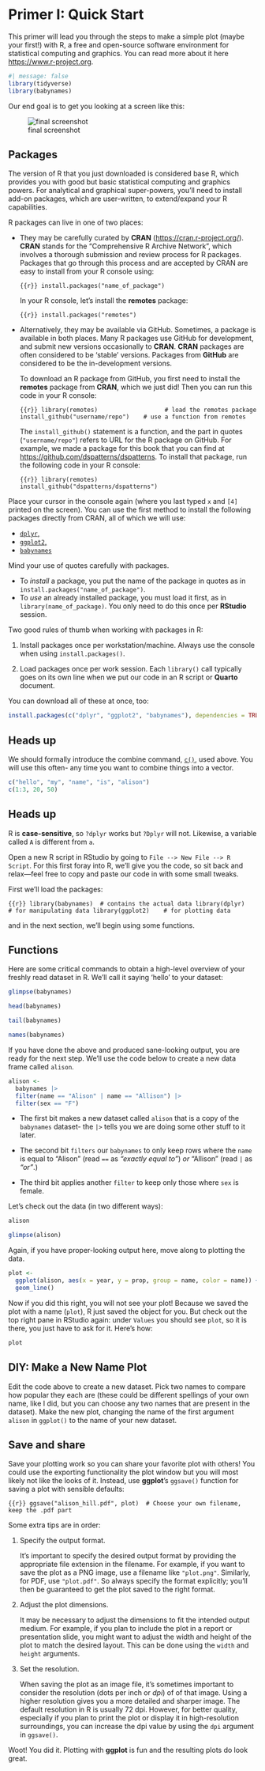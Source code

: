 # Primer I: Quick Start {.unnumbered}

This primer will lead you through the steps to make a simple plot (maybe your first!) with R, a free and open-source software environment for statistical computing and graphics. You can read more about it here <https://www.r-project.org>.

```r
#| message: false
library(tidyverse)
library(babynames)
```

Our end goal is to get you looking at a screen like this:

![final screenshot](img/final-screenshot.png)

## Packages

The version of R that you just downloaded is considered base R, which provides you with good but basic statistical computing and graphics powers. For analytical and graphical super-powers, you'll need to install add-on packages, which are user-written, to extend/expand your R capabilities.

R packages can live in one of two places:

-   They may be carefully curated by **CRAN** (<https://cran.r-project.org/>). **CRAN** stands for the "Comprehensive R Archive Network", which involves a thorough submission and review process for R packages. Packages that go through this process and are accepted by CRAN are easy to install from your R console using:

    ``` {{r}}
    install.packages("name_of_package")
    ```

    In your R console, let's install the **remotes** package:

    ``` {{r}}
    install.packages("remotes")
    ```

-   Alternatively, they may be available via GitHub. Sometimes, a package is available in both places. Many R packages use GitHub for development, and submit new versions occasionally to **CRAN**. **CRAN** packages are often considered to be 'stable' versions. Packages from **GitHub** are considered to be the in-development versions.

    To download an R package from GitHub, you first need to install the **remotes** package from **CRAN**, which we just did! Then you can run this code in your R console:

    ``` {{r}}
    library(remotes)                   # load the remotes package
    install_github("username/repo")    # use a function from remotes
    ```

    The `install_github()` statement is a function, and the part in quotes (`"username/repo"`) refers to URL for the R package on GitHub. For example, we made a package for this book that you can find at <https://github.com/dspatterns/dspatterns>. To install that package, run the following code in your R console:

    ``` {{r}}
    library(remotes)                   
    install_github("dspatterns/dspatterns")    
    ```

Place your cursor in the console again (where you last typed `x` and `[4]` printed on the screen). You can use the first method to install the following packages directly from CRAN, all of which we will use:

-   [`dplyr`,](http://dplyr.tidyverse.org)
-   [`ggplot2`,](http://ggplot2.tidyverse.org)
-   [`babynames`](https://github.com/hadley/babynames)

Mind your use of quotes carefully with packages.

-   To *install* a package, you put the name of the package in quotes as in `install.packages("name_of_package")`.
-   To *use* an already installed package, you must load it first, as in `library(name_of_package)`. You only need to do this once per **RStudio** session.

Two good rules of thumb when working with packages in R:

1. Install packages once per workstation/machine. Always use the console when using `install.packages()`.

2. Load packages once per work session. Each `library()` call typically goes on its own line when we put our code in an R script or **Quarto** document.

You can download all of these at once, too:

```r
install.packages(c("dplyr", "ggplot2", "babynames"), dependencies = TRUE)
```

::: callout-tip
## Heads up

We should formally introduce the combine command, [`c()`](http://stat.ethz.ch/R-manual/R-patched/library/base/html/c.html), used above. You will use this often- any time you want to combine things into a vector.
:::

```r
c("hello", "my", "name", "is", "alison")
c(1:3, 20, 50)
```

::: callout-tip
## Heads up

R is **case-sensitive**, so `?dplyr` works but `?Dplyr` will not. Likewise, a variable called `A` is different from `a`.
:::

Open a new R script in RStudio by going to `File --> New File --> R Script`. For this first foray into R, we'll give you the code, so sit back and relax---feel free to copy and paste our code in with some small tweaks.

First we'll load the packages:

``` {{r}}
library(babynames)  # contains the actual data
library(dplyr)      # for manipulating data
library(ggplot2)    # for plotting data
```

and in the next section, we'll begin using some functions.

## Functions

Here are some critical commands to obtain a high-level overview of your freshly read dataset in R. We'll call it saying 'hello' to your dataset:

```r
glimpse(babynames)
```

```r
head(babynames)
```

```r
tail(babynames)
```

```r
names(babynames)
```

If you have done the above and produced sane-looking output, you are ready for the next step. We'll use the code below to create a new data frame called `alison`.

```r
alison <- 
  babynames |>
  filter(name == "Alison" | name == "Allison") |>
  filter(sex == "F") 
```

-   The first bit makes a new dataset called `alison` that is a copy of the `babynames` dataset- the `|>` tells you we are doing some other stuff to it later.

-   The second bit `filters` our `babynames` to only keep rows where the `name` is equal to "Alison" (read `==` as *"exactly equal to"*) *or* "Allison" (read `|` as *"or"*.)

-   The third bit applies another `filter` to keep only those where `sex` is female.

Let's check out the data (in two different ways):

```r
alison
```

```r
glimpse(alison)
```

Again, if you have proper-looking output here, move along to plotting the data.

```r
plot <- 
  ggplot(alison, aes(x = year, y = prop, group = name, color = name)) + 
  geom_line()  
```

Now if you did this right, you will not see your plot! Because we saved the plot with a name (`plot`), R just saved the object for you. But check out the top right pane in RStudio again: under `Values` you should see `plot`, so it is there, you just have to ask for it. Here's how:

```r
plot 
```

## DIY: Make a New Name Plot

Edit the code above to create a new dataset. Pick two names to compare how popular they each are (these could be different spellings of your own name, like I did, but you can choose any two names that are present in the dataset). Make the new plot, changing the name of the first argument `alison` in `ggplot()` to the name of your new dataset.

## Save and share

Save your plotting work so you can share your favorite plot with others! You could use the exporting functionality the plot window but you will most likely not like the looks of it. Instead, use **ggplot**’s `ggsave()` function for saving a plot with sensible defaults:

``` {{r}}
ggsave("alison_hill.pdf", plot)  # Choose your own filename, keep the .pdf part 
```

Some extra tips are in order: 

1. Specify the output format.
  
    It's important to specify the desired output format by providing the appropriate file extension in the filename. For example, if you want to save the plot as a PNG image, use a filename like `"plot.png"`. Similarly, for PDF, use `"plot.pdf"`. So always specify the format explicitly; you'll then be guaranteed to get the plot saved to the right format.

2. Adjust the plot dimensions.

    It may be necessary to adjust the dimensions to fit the intended output medium. For example, if you plan to include the plot in a report or presentation slide, you might want to adjust the width and height of the plot to match the desired layout. This can be done using the `width` and `height` arguments.

3. Set the resolution.

    When saving the plot as an image file, it's sometimes important to consider the resolution (dots per inch or *dpi*) of of that image. Using a higher resolution gives you a more detailed and sharper image. The default resolution in R is usually 72 dpi. However, for better quality, especially if you plan to print the plot or display it in high-resolution surroundings, you can increase the dpi value by using the `dpi` argument in `ggsave()`. 

Woot! You did it. Plotting with **ggplot** is fun and the resulting plots do look great.
